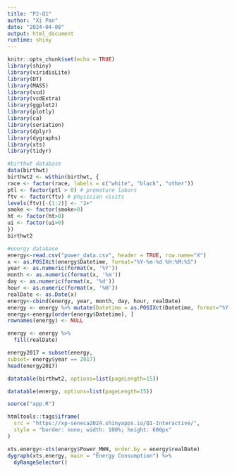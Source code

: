 ```yaml
---
title: "P2-Q1"
author: "Xi Pan"
date: "2024-04-08"
output: html_document
runtime: shiny
---
```


```r
knitr::opts_chunk$set(echo = TRUE)
library(shiny)
library(viridisLite)
library(DT)
library(MASS)
library(vcd)
library(vcdExtra)
library(ggplot2)
library(plotly)
library(ca)
library(seriation)
library(dplyr)
library(dygraphs)
library(xts)
library(tidyr)

#birthwt database
data(birthwt)
birthwt2 <- within(birthwt, {
race <- factor(race, labels = c("white", "black", "other"))
ptl <- factor(ptl > 0) # premature labors
ftv <- factor(ftv) # physician visits
levels(ftv)[-(1:2)] <- "2+"
smoke <- factor(smoke>0)
ht <- factor(ht>0)
ui <- factor(ui>0)
})
birthwt2

#energy database
energy<-read.csv("power_data.csv", header = TRUE, row.name="X")
x <- as.POSIXct(energy$Datetime, format="%Y-%m-%d %H:%M:%S")
year <- as.numeric(format(x, '%Y'))
month <- as.numeric(format(x, '%m'))
day <- as.numeric(format(x, '%d'))
hour <- as.numeric(format(x, '%H'))
realDate <- as.Date(x)
energy<-cbind(energy, year, month, day, hour, realDate)
energy <- energy %>% mutate(Datetime = as.POSIXct(Datetime, format="%Y-%m-%d %H:%M:%S"))
energy<-energy[order(energy$Datetime), ]
rownames(energy) <- NULL

energy <- energy %>% 
  fill(realDate)

energy2017 = subset(energy,
subset= energy$year == 2017)
head(energy2017)

```

```r
datatable(birthwt2, options=list(pageLength=15))
```

```r
datatable(energy, options=list(pageLength=15))
```

```r
source("app.R")
```

```r
htmltools::tags$iframe(
  src = "https://xp-seneca2024.shinyapps.io/Q1-Interactive/", 
  style = "border: none; width: 100%; height: 600px"
)
```

```r
xts.energy<-xts(energy$Power_MWH, order.by = energy$realDate)
dygraph(xts.energy, main = "Energy Consumption") %>%
  dyRangeSelector()
```



